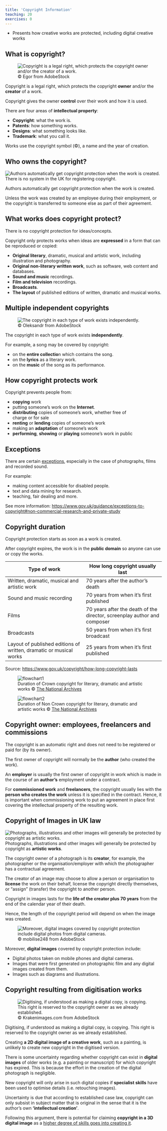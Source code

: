 ```yaml
---
title: 'Copyright Information'
teaching: 20
exercises: 0
---
```


:::::::::::::::::::::::::::::::::::::: questions 

- Presents how creative works
are protected, including digital creative works 


::::::::::::::::::::::::::::::::::::::::::::::::

## What is copyright?
![&copy; Egor from AdobeStock](fig/AdobeStock_144982728.jpeg){alt="Copyright is a legal right, which protects the copyright owner and/or the creator of a work."}

Copyright is a legal right, which protects the copyright **owner** and/or the **creator** of a work.

Copyright gives the owner **control** over their work and how it is used.

There are four areas of **intellectual property**:

  - **Copyright**: what the work is. 
  - **Patents**: how something works.
  - **Designs**: what something looks like.
  - **Trademark**: what you call it.

Works use the copyright symbol (&copy;), a name and the year of creation.

## Who owns the copyright?

![&copy; warmworld from AdobeStock](fig/AdobeStock_366787827.jpeg){alt='Authors automatically get copyright protection when the work is created.'}
There is no system in the UK for registering copyright. 

Authors automatically get copyright protection when the work is created.

Unless the work was created by an employee during their employment, or the copyright is transferred to someone else as part of their agreement. 

## What works does copyright protect?

There is no copyright protection for ideas/concepts. 

Copyright only protects  works when ideas are 
**expressed** in a form that can be reproduced or copied:

  - **Original literary**, dramatic, musical and artistic work, including illustration and photography.
  - **Original non-literary written work**, such as software, web content and databases.
  - **Sound and music** recordings.
  - **Film and television** recordings.
  - **Broadcasts**.
  - **The layout** of published editions of written, dramatic and musical works. 

## Multiple independent copyrights

![&copy; Oleksandr from AdobeStock](fig/AdobeStock_660476994.jpeg){alt='The copyright in each type of work exists independently.'}

The copyright in each type of work exists 
**independently**.

For example, a song may be covered by copyright:

- on the **entire collectio**n which contains the song.
- on the **lyrics** as a literary work.
- on the **music** of the song as its performance.

## How copyright protects work

Copyright prevents people from:

  - **copying** work
  - putting someone's work on the **Internet**.
  - **distributing** copies of someone's work, whether free of     
  charge or for sale    
  - **renting** or **lending** copies of someone's work
  - making an **adaptation** of someone's work
  - **performing**, **showing** or **playing** someone's work in public


## Exceptions

There are certain [exceptions](https://www.gov.uk/guidance/exceptions-to-copyright), 
especially in the case of photographs, 
films and recorded sound.

For example:

- making content accessible for disabled people.
- text and data mining for research.
- teaching, fair dealing and more.

See more information: [https://www.gov.uk/guidance/exceptions-to-copyright#non-commercial-research-and-private-study](https://www.gov.uk/guidance/exceptions-to-copyright#non-commercial-research-and-private-study)

## Copyright duration

Copyright protection starts as soon 
as a work is created. 

After copyright expires, 
the work is in the **public domain** 
so anyone can use or copy the works.

|  Type of work   | How long copyright usually last         |
|-----------------|-----------------|
| Written, dramatic, musical and artistic work      | 70 years after the author's death    |
| Sound and music recording    | 70 years from when it's first published    |
| Films    | 70 years after the death of the director, screenplay author and composer   |
| Broadcasts    | 50 years from when it's first broadcast    |
| Layout of published editions of written, dramatic or musical works    | 25 years from when it's first published    |




Source: [https://www.gov.uk/copyright/how-long-copyright-lasts](https://www.gov.uk/copyright/how-long-copyright-lasts)

![Duration of Crown copyright for literary, dramatic and artistic works &copy; [The National Archives](https://cdn.nationalarchives.gov.uk/documents/information-management/crown-copyright-flowchart.pdf)](fig/crown-copyright-flowchart.png){alt="flowchart1"}

![Duration of Non Crown copyright for literary, dramatic and artistic works &copy; [The National Archives](https://cdn.nationalarchives.gov.uk/documents/information-management/non-crown-copyright-flowchart.pdf)](fig/excluding-crown-copyright-flowchart.png){alt="flowchart2"}




## Copyright owner: employees, freelancers and commissions

The copyright is an automatic right and 
does not need to be registered 
or paid for (by its owner).

The first owner of copyright 
will normally be the **author**
(who created the work).

An **employer** is usually the 
first owner of copyright in work which 
is made in the course of an **author's** 
employment under a contract. 

For **commissioned work** and **freelancers**, the copyright 
usually lies with the **person who creates 
the work** unless
it is specified in the contract. Hence, it is 
important when commissioning work 
to put an agreement in place first 
covering the intellectual property of the 
resulting work.   

## Copyright of Images in UK law

![&copy; sata_production from AdobeStock](fig/AdobeStock_167942721.jpeg){alt="Photographs, illustrations and other 
images will generally be protected by 
copyright as artistic works."}
Photographs, illustrations and other 
images will generally be protected by 
copyright as **artistic works**.

The copyright owner of a photograph
is its **creator**, for example, 
the photographer or the 
organisation/employer with which 
the photographer has a contractual agreement.

The creator of an image may choose to allow 
a person or organisation to **license**
the work on their behalf, license the copyright 
directly themselves, or "assign" (transfer) 
the copyright to another person.

Copyright in images lasts for the 
**life of the creator plus 70 years** 
from the end of the calendar year 
of their death. 

Hence, the length 
of the copyright period will 
depend on when the image was created. 


![&copy; mobilise248 from AdobeStock](fig/AdobeStock_158741015.jpeg){alt="Moreover, digital images covered by copyright protection include digital photos from digital cameras."}

Moreover, **digital images** covered by copyright 
protection include:

- Digital photos taken on mobile phones 
and digital cameras.
- Images that were first generated on 
photographic film and any digital images 
created from them.
- Images such as diagrams and illustrations.


## Copyright resulting from digitisation works


![&copy; Krakenimages.com from AdobeStock](fig/AdobeStock_629274991.jpeg){alt="Digitising, if understood as making a digital copy, is copying. This right is reserved to the copyright owner as we already
established."}

Digitising, if understood as making a digital copy, is copying.
This right is reserved to the copyright owner as we already
established. 

Creating **a 2D digital image of a creative work**, 
such as a painting, is unlikely to create new copyright 
in the digitised version.

There is some uncertainty regarding whether 
copyright can exist in **digital images** 
of older works (e.g. a painting or
manuscript) for which copyright has expired.
This is because the effort in the creation of the 
digital photograph is negligible. 

New copyright will only arise in such digital copies 
if **specialist skills** have been used 
to optimise details (i.e. retouching images).

Uncertainty is due that according to established case law, 
copyright can only subsist in subject 
matter that is original in the sense that 
it is the author's own **‘intellectual creation'**.

Following this argument, there is potential 
for claiming **copyright in a 3D digital image** as a
[higher degree of skills goes into creating it](https://www.jisc.ac.uk/guides/3d-digitisation-and-intellectual-property-rights).


<!--## Database rights
An electronic database may be protected by copyright and database rights.

Database rights will cover a collection of copyrighted works.

Permission must have been obtained from the copyright holders for the use of their work.

Database rights are automatic and have no registration forms or fees and give the owner total control over their work. You can use, sell or lease it to a third party.

Database rights last for 15 years from creation, but if published during this time the term is 15 years from publication. -->  





